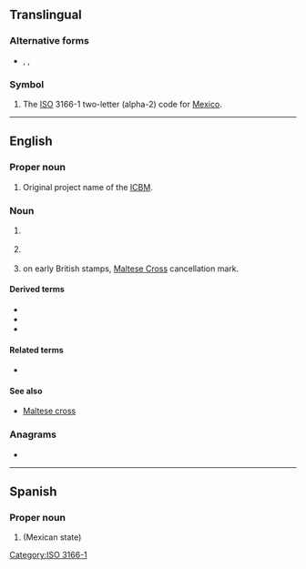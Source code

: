 {{also|Mx|.mx|Mx.}}
==Translingual==

===Alternative forms===
* {{l|mul|mx}}, {{l|mul|MVV}}, {{l|mul|mvv}}

===Symbol===
{{head|mul|symbol}}

# The [[ISO]] 3166-1 two-letter (alpha-2) code for [[Mexico]].

[[Category:ISO 3166-1]]

----

==English==

===Proper noun===
{{en-proper-noun}}

# {{lb|en|military|US|historical}} {{init of|en|[[missile|Missile]], [[experimental|Experimental]]}} Original project name of the {{w|LGM-118 Peacekeeper}} [[ICBM]].

===Noun===
{{en-noun|~}}

# {{lb|en|Internet}} {{abbreviation of|en|mail exchanger}}
# {{lb|en|motorcycling}} {{abbreviation of|en|motocross}}
# {{lb|en|philately}} on early British stamps, [[w:Maltese Cross#United Kingdom|Maltese Cross]] cancellation mark.

====Derived terms====
{{sense|motocross}}
* {{l|en|BMX|gloss=bike motocross}}
* {{l|en|WCMX|gloss=wheelchair motocross}}
* {{l|en|MXGP}}

====Related terms====
* {{l|en|X|cross}}

====See also====
* [[Maltese cross]]

===Anagrams===
* {{anagrams|en|a=mx|XM}}

----

==Spanish==

===Proper noun===
{{es-proper noun}}

# {{abbreviation of|es|nodot=1|México}} (Mexican state)